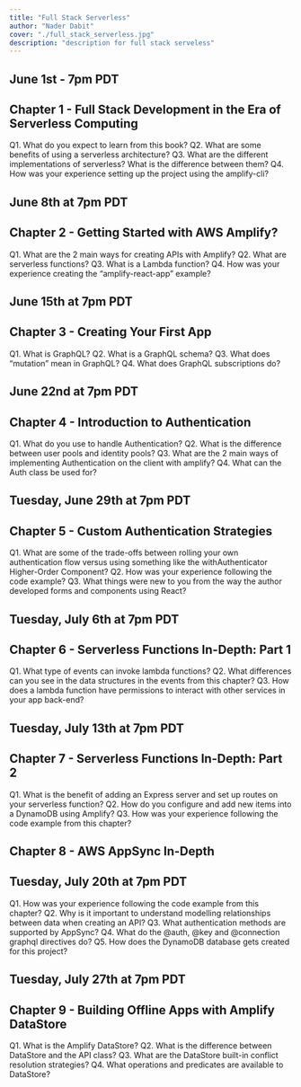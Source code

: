 ```yaml
---
title: "Full Stack Serverless"
author: "Nader Dabit"
cover: "./full_stack_serverless.jpg"
description: "description for full stack serveless"
---
```


## June 1st - 7pm PDT

## Chapter 1 - Full Stack Development in the Era of Serverless Computing

Q1. What do you expect to learn from this book?
Q2. What are some benefits of using a serverless architecture?
Q3. What are the different implementations of serverless? What is the difference between them?
Q4. How was your experience setting up the project using the amplify-cli?

## June 8th at 7pm PDT

## Chapter 2 - Getting Started with AWS Amplify?

Q1. What are the 2 main ways for creating APIs with Amplify?
Q2. What are serverless functions?
Q3. What is a Lambda function?
Q4. How was your experience creating the “amplify-react-app” example?

## June 15th at 7pm PDT

## Chapter 3 - Creating Your First App

Q1. What is GraphQL?
Q2. What is a GraphQL schema?
Q3. What does “mutation” mean in GraphQL?
Q4. What does GraphQL subscriptions do?

## June 22nd at 7pm PDT

## Chapter 4 - Introduction to Authentication

Q1. What do you use to handle Authentication?
Q2. What is the difference between user pools and identity pools?
Q3. What are the 2 main ways of implementing Authentication on the client with amplify?
Q4. What can the Auth class be used for?

## Tuesday, June 29th at 7pm PDT

## Chapter 5 - Custom Authentication Strategies

Q1. What are some of the trade-offs between rolling your own authentication flow versus using something like the withAuthenticator Higher-Order Component?
Q2. How was your experience following the code example?
Q3. What things were new to you from the way the author developed forms and components using React?

## Tuesday, July 6th at 7pm PDT

## Chapter 6 - Serverless Functions In-Depth: Part 1

Q1. What type of events can invoke lambda functions?
Q2. What differences can you see in the data structures in the events from this chapter?
Q3. How does a lambda function have permissions to interact with other services in your app back-end?

## Tuesday, July 13th at 7pm PDT

## Chapter 7 - Serverless Functions In-Depth: Part 2

Q1. What is the benefit of adding an Express server and set up routes on your serverless function?
Q2. How do you configure and add new items into a DynamoDB using Amplify?
Q3. How was your experience following the code example from this chapter?

## Chapter 8 - AWS AppSync In-Depth

## Tuesday, July 20th at 7pm PDT

Q1. How was your experience following the code example from this chapter?
Q2. Why is it important to understand modelling relationships between data when creating an API?
Q3. What authentication methods are supported by AppSync?
Q4. What do the @auth, @key and @connection graphql directives do?
Q5. How does the DynamoDB database gets created for this project?

## Tuesday, July 27th at 7pm PDT

## Chapter 9 - Building Offline Apps with Amplify DataStore

Q1. What is the Amplify DataStore?
Q2. What is the difference between DataStore and the API class?
Q3. What are the DataStore built-in conflict resolution strategies?
Q4. What operations and predicates are available to DataStore?
